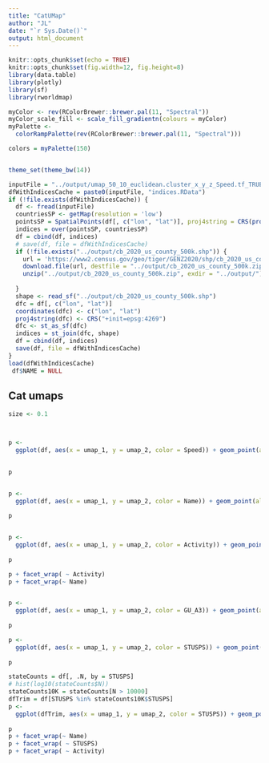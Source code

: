 ```yaml
---
title: "CatUMap"
author: "JL"
date: "`r Sys.Date()`"
output: html_document
---
```


```r
knitr::opts_chunk$set(echo = TRUE)
knitr::opts_chunk$set(fig.width=12, fig.height=8)
library(data.table)
library(plotly)
library(sf)
library(rworldmap)

myColor <- rev(RColorBrewer::brewer.pal(11, "Spectral"))
myColor_scale_fill <- scale_fill_gradientn(colours = myColor)
myPalette <-
  colorRampPalette(rev(RColorBrewer::brewer.pal(11, "Spectral")))

colors = myPalette(150)


theme_set(theme_bw(14))

inputFile = "../output/umap_50_10_euclidean.cluster_x_y_z_Speed.tf_TRUE.txt.gz"
dfWithIndicesCache = paste0(inputFile, "indices.RData")
if (!file.exists(dfWithIndicesCache)) {
  df <- fread(inputFile)
  countriesSP <- getMap(resolution = 'low')
  pointsSP = SpatialPoints(df[, c("lon", "lat")], proj4string = CRS(proj4string(countriesSP)))
  indices = over(pointsSP, countriesSP)
  df = cbind(df, indices)
  # save(df, file = dfWithIndicesCache)
  if (!file.exists("../output/cb_2020_us_county_500k.shp")) {
    url = 'https://www2.census.gov/geo/tiger/GENZ2020/shp/cb_2020_us_county_500k.zip'
    download.file(url, destfile = "../output/cb_2020_us_county_500k.zip")
    unzip("../output/cb_2020_us_county_500k.zip", exdir = "../output/")
    
  }
  shape <- read_sf("../output/cb_2020_us_county_500k.shp")
  dfc = df[, c("lon", "lat")]
  coordinates(dfc) <- c("lon", "lat")
  proj4string(dfc) <- CRS("+init=epsg:4269")
  dfc <- st_as_sf(dfc)
  indices = st_join(dfc, shape)
  df = cbind(df, indices)
  save(df, file = dfWithIndicesCache)
}
load(dfWithIndicesCache)
 df$NAME = NULL
```


## Cat umaps

```r
size <- 0.1



p <-
  ggplot(df, aes(x = umap_1, y = umap_2, color = Speed)) + geom_point(alpha =
                                                                          0.5, size = size)+ scale_color_gradientn(colors = colors) + guides(color = guide_legend(override.aes = list(alpha = 1,size= 3) ) )

p


p <-
  ggplot(df, aes(x = umap_1, y = umap_2, color = Name)) + geom_point(alpha =
                                                                          0.5, size = size)+ guides(color = guide_legend(override.aes = list(alpha = 1,size= 3) ) )
p


p <-
  ggplot(df, aes(x = umap_1, y = umap_2, color = Activity)) + geom_point(alpha =
                                                                              0.5, size = size)+ guides(color = guide_legend(override.aes = list(alpha = 1,size= 3) ) )
p

p + facet_wrap( ~ Activity)
p + facet_wrap(~ Name)


p <-
  ggplot(df, aes(x = umap_1, y = umap_2, color = GU_A3)) + geom_point(alpha =
                                                                              0.5, size = size)+ guides(color = guide_legend(override.aes = list(alpha = 1,size= 3) ) )
p

p <-
  ggplot(df, aes(x = umap_1, y = umap_2, color = STUSPS)) + geom_point(alpha =
                                                                         0.5, size = size)+ guides(color = guide_legend(override.aes = list(alpha = 1,size= 3) ) )
p

stateCounts = df[, .N, by = STUSPS]
# hist(log10(stateCounts$N))
stateCounts10K = stateCounts[N > 10000]
dfTrim = df[STUSPS %in% stateCounts10K$STUSPS]
p <-
  ggplot(dfTrim, aes(x = umap_1, y = umap_2, color = STUSPS)) + geom_point(alpha =
                                                                             0.5, size = size) + guides(color = guide_legend(override.aes = list(alpha = 1, size = 3)))
p
p + facet_wrap(~ Name)
p + facet_wrap( ~ STUSPS)
p + facet_wrap( ~ Activity)
```
